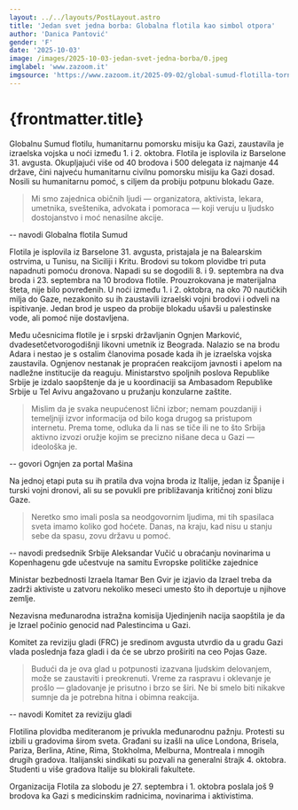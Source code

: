 ```yaml
---
layout: ../../layouts/PostLayout.astro
title: 'Jedan svet jedna borba: Globalna flotila kao simbol otpora'
author: 'Danica Pantović'
gender: 'F'
date: '2025-10-03'
image: /images/2025-10-03-jedan-svet-jedna-borba/0.jpeg
imglabel: 'www.zazoom.it'
imgsource: 'https://www.zazoom.it/2025-09-02/global-sumud-flotilla-torna-di-nuovo-indietro-per-il-maltempo/17672988/'
---
```



# {frontmatter.title}

Globalnu Sumud flotilu, humanitarnu pomorsku misiju ka Gazi, zaustavila je izraelska vojska u noći između 1. i 2. oktobra. Flotila je isplovila iz Barselone 31. avgusta. Okupljajući više od 40 brodova i 500 delegata iz najmanje 44 države, čini najveću humanitarnu civilnu pomorsku misiju ka Gazi dosad. Nosili su humanitarnu pomoć, s ciljem da probiju potpunu blokadu Gaze.

> Mi smo zajednica običnih ljudi — organizatora, aktivista, lekara, umetnika, sveštenika, advokata i pomoraca — koji veruju u ljudsko dostojanstvo i moć nenasilne akcije.

-- navodi Globalna flotila Sumud

Flotila je isplovila iz Barselone 31. avgusta, pristajala je na Balearskim ostrvima, u Tunisu, na Siciliji i Kritu.
Brodovi su tokom plovidbe tri puta napadnuti pomoću dronova. Napadi su se dogodili 8. i 9. septembra na dva broda i 23. septembra na 10 brodova flotile. Prouzrokovana je materijalna šteta, nije bilo povređenih.
U noći između 1. i 2. oktobra, na oko 70 nautičkih milja do Gaze, nezakonito su ih zaustavili izraelski vojni brodovi i odveli na ispitivanje. Jedan brod je uspeo da probije blokadu ušavši u palestinske vode, ali pomoć nije dostavljena.

Među učesnicima flotile je i srpski državljanin Ognjen Marković, dvadesetčetvorogodišnji likovni umetnik iz Beograda. Nalazio se na brodu Adara i nestao je s ostalim članovima posade kada ih je izraelska vojska zaustavila. Ognjenov nestanak je propraćen reakcijom javnosti i apelom na nadležne institucije da reaguju. Ministarstvo spoljnih poslova Republike Srbije je izdalo saopštenje da je u koordinaciji sa Ambasadom Republike Srbije u Tel Avivu angažovano u pružanju konzularne zaštite.

> Mislim da je svaka neupućenost lični izbor; nemam pouzdaniji i temeljniji izvor informacija od bilo koga drugog sa pristupom internetu. Prema tome, odluka da li nas se tiče ili ne to što Srbija aktivno izvozi oružje kojim se precizno nišane deca u Gazi — ideološka je.

-- govori Ognjen za portal Mašina

Na jednoj etapi puta su ih pratila dva vojna broda iz Italije, jedan iz Španije i turski vojni dronovi, ali su se povukli pre približavanja kritičnoj zoni blizu Gaze.

> Neretko smo imali posla sa neodgovornim ljudima, mi tih spasilaca sveta imamo koliko god hoćete. Danas, na kraju, kad nisu u stanju sebe da spasu, zovu državu u pomoć.

-- navodi predsednik Srbije Aleksandar Vučić u obraćanju novinarima u Kopenhagenu gde učestvuje na samitu Evropske političke zajednice

Ministar bezbednosti Izraela Itamar Ben Gvir je izjavio da Izrael treba da zadrži aktiviste u zatvoru nekoliko meseci umesto što ih deportuje u njihove zemlje.

Nezavisna međunarodna istražna komisija Ujedinjenih nacija saopštila je da je Izrael počinio genocid nad Palestincima u Gazi.

Komitet za reviziju gladi (FRC) je sredinom avgusta utvrdio da u gradu Gazi vlada poslednja faza gladi i da će se ubrzo proširiti na ceo Pojas Gaze.

> Budući da je ova glad u potpunosti izazvana ljudskim delovanjem, može se zaustaviti i preokrenuti. Vreme za raspravu i oklevanje je prošlo — gladovanje je prisutno i brzo se širi. Ne bi smelo biti nikakve sumnje da je potrebna hitna i obimna reakcija.

-- navodi Komitet za reviziju gladi

Flotilina plovidba mediteranom je privukla međunarodnu pažnju. Protesti su izbili u gradovima širom sveta. Građani su izašli na ulice Londona, Brisela, Pariza, Berlina, Atine, Rima, Stokholma, Melburna, Montreala i mnogih drugih gradova. Italijanski sindikati su pozvali na generalni štrajk 4. oktobra. Studenti u više gradova Italije su blokirali fakultete.

Organizacija Flotila za slobodu je 27. septembra i 1. oktobra poslala još 9 brodova ka Gazi s medicinskim radnicima, novinarima i aktivistima.
